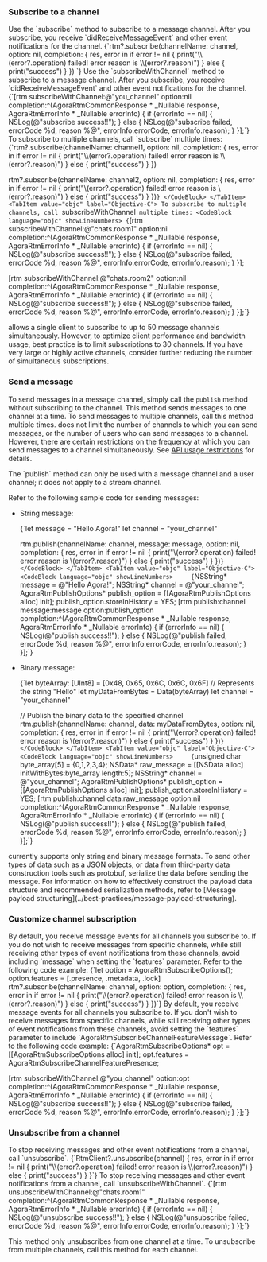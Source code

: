 <PlatformWrapper platform="ios, macos">



### Subscribe to a channel

<Tabs groupId="language">
<TabItem value="swift" label="Swift" default>
Use the `subscribe` method to subscribe to a message channel. After you subscribe, you receive `didReceiveMessageEvent` and other event notifications for the channel.

<CodeBlock language="swift" showLineNumbers>
{`rtm?.subscribe(channelName: channel, option: nil, completion: { res, error in
    if error != nil {
        print("\\(error?.operation) failed! error reason is \\(error?.reason)")
    } else {
        print("success")
    }
})
`}
</CodeBlock>
</TabItem>
<TabItem value="objc" label="Objective-C">
Use the `subscribeWithChannel` method to subscribe to a message channel. After you subscribe, you receive `didReceiveMessageEvent` and other event notifications for the channel.

<CodeBlock language="objc" showLineNumbers>
{`[rtm subscribeWithChannel:@"you_channel" option:nil completion:^(AgoraRtmCommonResponse * _Nullable response, AgoraRtmErrorInfo * _Nullable errorInfo) {
    if (errorInfo == nil) {
        NSLog(@"subscribe success!!");
    } else {
        NSLog(@"subscribe failed, errorCode %d, reason %@", errorInfo.errorCode, errorInfo.reason);
    }
}];`}
</CodeBlock>
</TabItem>
</Tabs>

<Tabs groupId="language">
<TabItem value="swift" label="Swift" default>
To subscribe to multiple channels, call `subscribe` multiple times:

<CodeBlock language="swift" showLineNumbers>
{`rtm?.subscribe(channelName: channel1, option: nil, completion: { res, error in
    if error != nil {
        print("\\(error?.operation) failed! error reason is \\(error?.reason)")
    } else {
        print("success")
    }
})

rtm?.subscribe(channelName: channel2, option: nil, completion: { res, error in
    if error != nil {
        print("\\(error?.operation) failed! error reason is \\(error?.reason)")
    } else {
        print("success")
    }
})`}
</CodeBlock>
</TabItem>
<TabItem value="objc" label="Objective-C">
To subscribe to multiple channels, call `subscribeWithChannel` multiple times:
<CodeBlock language="objc" showLineNumbers>
{`[rtm subscribeWithChannel:@"chats.room1" option:nil completion:^(AgoraRtmCommonResponse * _Nullable response, AgoraRtmErrorInfo * _Nullable errorInfo) {
    if (errorInfo == nil) {
        NSLog(@"subscribe success!!");
    } else {
        NSLog(@"subscribe failed, errorCode %d, reason %@", errorInfo.errorCode, errorInfo.reason);
    }
}];

[rtm subscribeWithChannel:@"chats.room2" option:nil completion:^(AgoraRtmCommonResponse * _Nullable response, AgoraRtmErrorInfo * _Nullable errorInfo) {
    if (errorInfo == nil) {
        NSLog(@"subscribe success!!");
    } else {
        NSLog(@"subscribe failed, errorCode %d, reason %@", errorInfo.errorCode, errorInfo.reason);
    }
}];`}
</CodeBlock>
</TabItem>
</Tabs>

<Admonition type="info">
<Vg k="SIG" /> allows a single client to subscribe to up to 50 message channels simultaneously. However, to optimize client performance and bandwidth usage, best practice is to limit subscriptions to 30 channels. If you have very large or highly active channels, consider further reducing the number of simultaneous subscriptions.
</Admonition>

### Send a message

To send messages in a message channel, simply call the `publish` method without subscribing to the channel. This method sends messages to one channel at a time. To send messages to multiple channels, call this method multiple times. <Vg k="MESS_SDK" /> does not limit the number of channels to which you can send messages, or the number of users who can send messages to a channel. However, there are certain restrictions on the frequency at which you can send messages to a channel simultaneously. See [API usage restrictions](../reference/limitations) for details.

<Admonition type="info" title="Info">
The `publish` method can only be used with a message channel and a user channel; it does not apply to a stream channel.
</Admonition>

Refer to the following sample code for sending messages:

* String message:

    <Tabs groupId="language">
    <TabItem value="swift" label="Swift" default>
    <CodeBlock language="swift" showLineNumbers>
    {`let message = "Hello Agora!"
    let channel = "your_channel"

    rtm.publish(channelName: channel, message: message, option: nil, completion: { res, error in
        if error != nil {
            print("\\(error?.operation) failed! error reason is \\(error?.reason)")
        } else {
            print("success")
        }
    })`}
    </CodeBlock>
    </TabItem>
    <TabItem value="objc" label="Objective-C">
    <CodeBlock language="objc" showLineNumbers>    
    {`NSString* message = @"Hello Agora!";
    NSString* channel = @"your_channel";
    AgoraRtmPublishOptions* publish_option = [[AgoraRtmPublishOptions alloc] init];
    publish_option.storeInHistory = YES;
    [rtm publish:channel message:message option:publish_option completion:^(AgoraRtmCommonResponse * _Nullable response, AgoraRtmErrorInfo * _Nullable errorInfo) {
        if (errorInfo == nil) {
            NSLog(@"publish success!!");
        } else {
            NSLog(@"publish failed, errorCode %d, reason %@", errorInfo.errorCode, errorInfo.reason);
        }
    }];`}
    </CodeBlock>
    </TabItem>
    </Tabs>

* Binary message:

    <Tabs groupId="language">
    <TabItem value="swift" label="Swift" default>
    <CodeBlock language="swift" showLineNumbers>
    {`let byteArray: [UInt8] = [0x48, 0x65, 0x6C, 0x6C, 0x6F] // Represents the string "Hello"
    let myDataFromBytes = Data(byteArray)
    let channel = "your_channel"

    // Publish the binary data to the specified channel
    rtm.publish(channelName: channel, data: myDataFromBytes, option: nil, completion: { res, error in
        if error != nil {
            print("\\(error?.operation) failed! error reason is \\(error?.reason)")
        } else {
            print("success")
        }
    })`}
    </CodeBlock>
    </TabItem>
    <TabItem value="objc" label="Objective-C">
    <CodeBlock language="objc" showLineNumbers>    
    {`unsigned char byte_array[5] = {0,1,2,3,4};
    NSData* raw_message = [[NSData alloc] initWithBytes:byte_array length:5];
    NSString* channel = @"your_channel";
    AgoraRtmPublishOptions* publish_option = [[AgoraRtmPublishOptions alloc] init];
    publish_option.storeInHistory = YES;
    [rtm publish:channel data:raw_message option:nil completion:^(AgoraRtmCommonResponse * _Nullable response, AgoraRtmErrorInfo * _Nullable errorInfo) {
        if (errorInfo == nil) {
            NSLog(@"publish success!!");
        } else {
            NSLog(@"publish failed, errorCode %d, reason %@", errorInfo.errorCode, errorInfo.reason);
        }
    }];`}
    </CodeBlock>
    </TabItem>
    </Tabs>

<Admonition type="info">
<Vg k="SIG" /> currently supports only string and binary message formats. To send other types of data such as a JSON objects, or data from third-party data construction tools such as protobuf, serialize the data before sending the message. For information on how to effectively construct the payload data structure and recommended serialization methods, refer to [Message payload structuring](../best-practices/message-payload-structuring).
</Admonition>

### Customize channel subscription

<Tabs groupId="language">
<TabItem value="swift" label="Swift" default>
By default, you receive message events for all channels you subscribe to. If you do not wish to receive messages from specific channels, while still receiving other types of event notifications from these channels, avoid including `message` when setting the `features` parameter. Refer to the following code example:

<CodeBlock language="swift" showLineNumbers>
{`let option = AgoraRtmSubscribeOptions();
option.features = [.presence, .metadata, .lock]
rtm?.subscribe(channelName: channel, option: option, completion: { res, error in
        if error != nil {
            print("\\(error?.operation) failed! error reason is \\(error?.reason)")
        } else {
            print("success")
        }
    })`}
</CodeBlock>
</TabItem>
<TabItem value="objc" label="Objective-C">
By default, you receive message events for all channels you subscribe to. If you don't wish to receive messages from specific channels, while still receiving other types of event notifications from these channels, avoid setting the `features` parameter to include `AgoraRtmSubscribeChannelFeatureMessage`. Refer to the following code example:

<CodeBlock language="objc" showLineNumbers>
{`AgoraRtmSubscribeOptions* opt = [[AgoraRtmSubscribeOptions alloc] init];
opt.features = AgoraRtmSubscribeChannelFeaturePresence;

[rtm subscribeWithChannel:@"you_channel" option:opt completion:^(AgoraRtmCommonResponse * _Nullable response, AgoraRtmErrorInfo * _Nullable errorInfo) {
    if (errorInfo == nil) {
        NSLog(@"subscribe success!!");
    } else {
        NSLog(@"subscribe failed, errorCode %d, reason %@", errorInfo.errorCode, errorInfo.reason);
    }
}];`}
</CodeBlock>
</TabItem>
</Tabs>

### Unsubscribe from a channel

<Tabs groupId="language">
<TabItem value="swift" label="Swift" default>
To stop receiving messages and other event notifications from a channel, call `unsubscribe`.

<CodeBlock language="swift" showLineNumbers>
{`RtmClient?.unsubscribe(channel) { res, error in
    if error != nil {
        print("\\(error?.operation) failed! error reason is \\(error?.reason)")
    } else {
        print("success")
    }
}`}
</CodeBlock>
</TabItem>
<TabItem value="objc" label="Objective-C">
To stop receiving messages and other event notifications from a channel, call `unsubscribeWithChannel`.

<CodeBlock language="objc" showLineNumbers>
{`[rtm unsubscribeWithChannel:@"chats.room1" completion:^(AgoraRtmCommonResponse * _Nullable response, AgoraRtmErrorInfo * _Nullable errorInfo) {
    if (errorInfo == nil) {
        NSLog(@"unsubscribe success!!");
    } else {
        NSLog(@"unsubscribe failed, errorCode %d, reason %@", errorInfo.errorCode, errorInfo.reason);
    }
}];`}
</CodeBlock>
</TabItem>
</Tabs>

This method only unsubscribes from one channel at a time. To unsubscribe from multiple channels, call this method for each channel.

</PlatformWrapper>
